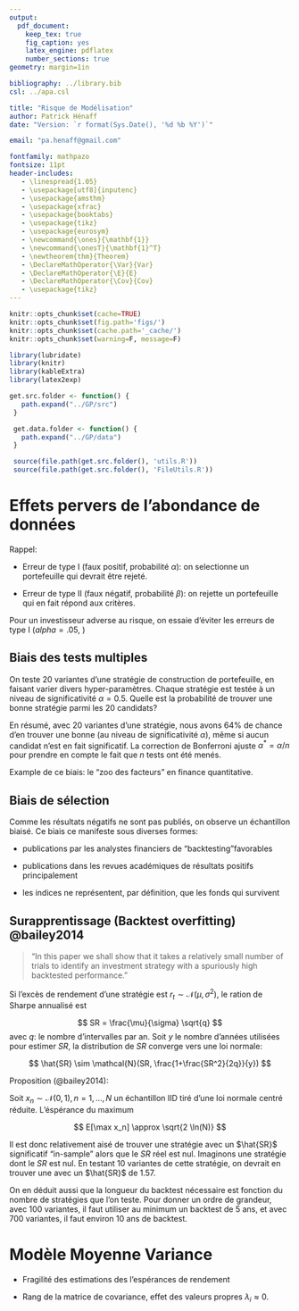 ```yaml
---
output:
  pdf_document:
    keep_tex: true
    fig_caption: yes
    latex_engine: pdflatex
    number_sections: true
geometry: margin=1in

bibliography: ../library.bib
csl: ../apa.csl

title: "Risque de Modélisation"
author: Patrick Hénaff
date: "Version: `r format(Sys.Date(), '%d %b %Y')`"

email: "pa.henaff@gmail.com"

fontfamily: mathpazo
fontsize: 11pt
header-includes:
   - \linespread{1.05}
   - \usepackage[utf8]{inputenc}
   - \usepackage{amsthm}
   - \usepackage{xfrac}
   - \usepackage{booktabs}
   - \usepackage{tikz}
   - \usepackage{eurosym}
   - \newcommand{\ones}{\mathbf{1}}
   - \newcommand{\onesT}{\mathbf{1}^T}
   - \newtheorem{thm}{Theorem}
   - \DeclareMathOperator{\Var}{Var}
   - \DeclareMathOperator{\E}{E}
   - \DeclareMathOperator{\Cov}{Cov}
   - \usepackage{tikz}
---
```


```r
knitr::opts_chunk$set(cache=TRUE)
knitr::opts_chunk$set(fig.path='figs/')
knitr::opts_chunk$set(cache.path='_cache/')
knitr::opts_chunk$set(warning=F, message=F)

library(lubridate)
library(knitr)
library(kableExtra)
library(latex2exp)

get.src.folder <- function() {
   path.expand("../GP/src")
 }

 get.data.folder <- function() {
   path.expand("../GP/data")
 }

 source(file.path(get.src.folder(), 'utils.R'))
 source(file.path(get.src.folder(), 'FileUtils.R'))
```

# Effets pervers de l'abondance de données

Rappel:

- Erreur de type I (faux positif, probabilité $\alpha$): on selectionne un portefeuille qui devrait être rejeté.

- Erreur de type II (faux négatif, probabilité $\beta$): on rejette un portefeuille qui en fait répond aux critères.

Pour un investisseur adverse au risque, on essaie d'éviter les erreurs de type I ($alpha = .05$, )

## Biais des tests multiples

On teste 20 variantes d'une stratégie de construction de portefeuille, en faisant varier divers hyper-paramètres. Chaque stratégie est testée à un niveau de significativité $\alpha=0.5$. Quelle est la probabilité de trouver une bonne stratégie parmi les 20 candidats?

\begin{align*}
P(\mbox{au moins une bonne stratégie}) &= 1-P(\mbox{aucune bonne stratégie}) \\
&= 1 - (1-0.05)^{20} \\
&\approx 0.64
\end{align*}

En résumé, avec 20 variantes d'une stratégie, nous avons 64\% de chance d'en trouver une bonne (au niveau de significativité $\alpha$), même si aucun candidat n'est en fait significatif. La correction de Bonferroni ajuste $\alpha^* = \alpha/n$ pour prendre en compte le fait que $n$ tests ont été menés.

Example de ce biais: le "zoo des facteurs" en finance quantitative.


## Biais de sélection

Comme les résultats négatifs ne sont pas publiés, on observe un échantillon biaisé. Ce biais ce manifeste sous diverses formes:

- publications par les analystes financiers de "backtesting"favorables

- publications dans les revues académiques de résultats positifs principalement

- les indices ne représentent, par définition, que les fonds qui survivent


## Surapprentissage (Backtest overfitting) @bailey2014

> "In this paper we shall show that it takes a relatively small number of
>  trials to identify an investment strategy with a spuriously high
>  backtested performance."
>


Si l'excès de rendement d'une stratégie est $r_t \sim \mathcal{N}(\mu,\,\sigma^{2})$, le ration de Sharpe annualisé est

$$
SR = \frac{\mu}{\sigma} \sqrt{q}
$$
avec $q$: le nombre d'intervalles par an. Soit $y$ le nombre d'années utilisées pour estimer $SR$, la distribution de $SR$ converge vers une loi normale:

$$
\hat{SR} \sim \mathcal{N}(SR, \frac{1+\frac{SR^2}{2q}}{y})
$$

Proposition (@bailey2014):

Soit $x_n \sim \mathcal{N}(0,1), n = 1, \ldots, N$ un échantillon IID tiré d'une loi normale centré réduite. L'éspérance du maximum

$$
E[\max x_n] \approx \sqrt{2 \ln(N)}
$$


Il est donc relativement aisé de trouver une stratégie avec un $\hat{SR}$ significatif "in-sample" alors  que le $SR$ réel est nul. Imaginons une stratégie dont le $SR$ est nul. En testant 10 variantes de cette stratégie,
on devrait en trouver une avec un $\hat{SR}$ de 1.57.

On en déduit aussi que la longueur du backtest nécessaire est fonction du nombre de stratégies que l'on teste. Pour donner un ordre de grandeur, avec 100 variantes, il faut utiliser au minimum un backtest de 5 ans, et avec 700 variantes, il faut environ 10 ans de backtest.

# Modèle Moyenne Variance

- Fragilité des estimations des l'espérances de rendement

- Rang de la matrice de covariance, effet des valeurs propres $\lambda_i \approx 0$.


